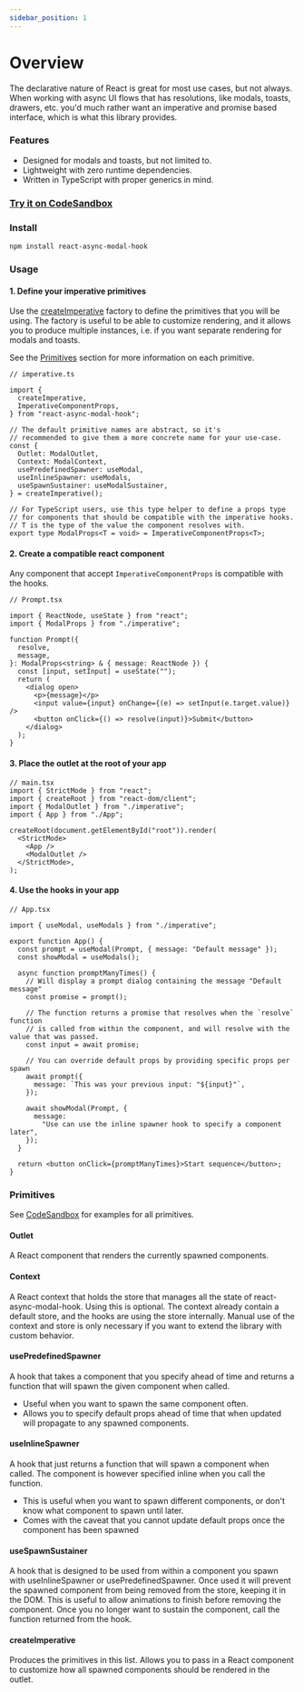 ```yaml
---
sidebar_position: 1
---
```


# Overview

The declarative nature of React is great for most use cases, but not always.
When working with async UI flows that has resolutions, like modals, toasts, drawers, etc.
you'd much rather want an imperative and promise based interface, which is what this library provides.

### Features

- Designed for modals and toasts, but not limited to.
- Lightweight with zero runtime dependencies.
- Written in TypeScript with proper generics in mind.

### [Try it on CodeSandbox](https://codesandbox.io/p/sandbox/react-async-modal-hook-example-4kkvp2)

### Install

    npm install react-async-modal-hook

### Usage

#### 1. Define your imperative primitives

Use the [createImperative](#createimperative) factory to define the primitives that you will be using.
The factory is useful to be able to customize rendering, and it allows you to produce multiple instances,
i.e. if you want separate rendering for modals and toasts.

See the [Primitives](#primitives) section for more information on each primitive.

```tsx
// imperative.ts

import {
  createImperative,
  ImperativeComponentProps,
} from "react-async-modal-hook";

// The default primitive names are abstract, so it's
// recommended to give them a more concrete name for your use-case.
const {
  Outlet: ModalOutlet,
  Context: ModalContext,
  usePredefinedSpawner: useModal,
  useInlineSpawner: useModals,
  useSpawnSustainer: useModalSustainer,
} = createImperative();

// For TypeScript users, use this type helper to define a props type
// for components that should be compatible with the imperative hooks.
// T is the type of the value the component resolves with.
export type ModalProps<T = void> = ImperativeComponentProps<T>;
```

#### 2. Create a compatible react component

Any component that accept `ImperativeComponentProps` is compatible with the hooks.

```tsx
// Prompt.tsx

import { ReactNode, useState } from "react";
import { ModalProps } from "./imperative";

function Prompt({
  resolve,
  message,
}: ModalProps<string> & { message: ReactNode }) {
  const [input, setInput] = useState("");
  return (
    <dialog open>
      <p>{message}</p>
      <input value={input} onChange={(e) => setInput(e.target.value)} />
      <button onClick={() => resolve(input)}>Submit</button>
    </dialog>
  );
}
```

#### 3. Place the outlet at the root of your app

```tsx
// main.tsx
import { StrictMode } from "react";
import { createRoot } from "react-dom/client";
import { ModalOutlet } from "./imperative";
import { App } from "./App";

createRoot(document.getElementById("root")).render(
  <StrictMode>
    <App />
    <ModalOutlet />
  </StrictMode>,
);
```

#### 4. Use the hooks in your app

```tsx
// App.tsx

import { useModal, useModals } from "./imperative";

export function App() {
  const prompt = useModal(Prompt, { message: "Default message" });
  const showModal = useModals();

  async function promptManyTimes() {
    // Will display a prompt dialog containing the message "Default message"
    const promise = prompt();

    // The function returns a promise that resolves when the `resolve` function
    // is called from within the component, and will resolve with the value that was passed.
    const input = await promise;

    // You can override default props by providing specific props per spawn
    await prompt({
      message: `This was your previous input: "${input}"`,
    });

    await showModal(Prompt, {
      message:
        "Use can use the inline spawner hook to specify a component later",
    });
  }

  return <button onClick={promptManyTimes}>Start sequence</button>;
}
```

### Primitives

See [CodeSandbox](#try-it-on-codesandbox) for examples for all primitives.

#### Outlet

A React component that renders the currently spawned components.

#### Context

A React context that holds the store that manages all the state of react-async-modal-hook.
Using this is optional. The context already contain a default store, and the hooks are
using the store internally. Manual use of the context and store is only necessary
if you want to extend the library with custom behavior.

#### usePredefinedSpawner

A hook that takes a component that you specify ahead of time and returns a function that will spawn the given component when called.

- Useful when you want to spawn the same component often.
- Allows you to specify default props ahead of time that when updated will propagate to any spawned components.

#### useInlineSpawner

A hook that just returns a function that will spawn a component when called.
The component is however specified inline when you call the function.

- This is useful when you want to spawn different components, or don't know what component to spawn until later.
- Comes with the caveat that you cannot update default props once the component has been spawned

#### useSpawnSustainer

A hook that is designed to be used from within a component you spawn with useInlineSpawner or usePredefinedSpawner.
Once used it will prevent the spawned component from being removed from the store, keeping it in the DOM.
This is useful to allow animations to finish before removing the component.
Once you no longer want to sustain the component, call the function returned from the hook.

#### createImperative

Produces the primitives in this list. Allows you to pass in a React component
to customize how all spawned components should be rendered in the outlet.
